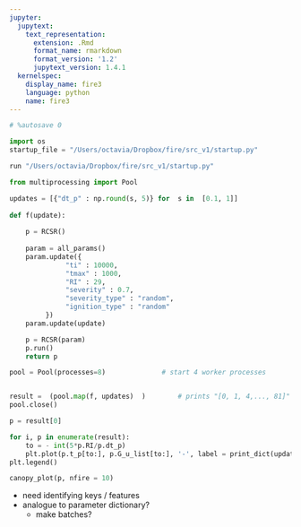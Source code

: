 ```yaml
---
jupyter:
  jupytext:
    text_representation:
      extension: .Rmd
      format_name: rmarkdown
      format_version: '1.2'
      jupytext_version: 1.4.1
  kernelspec:
    display_name: fire3
    language: python
    name: fire3
---
```


```python
# %autosave 0
```

```python
import os
startup_file = "/Users/octavia/Dropbox/fire/src_v1/startup.py"
```

```python
run "/Users/octavia/Dropbox/fire/src_v1/startup.py"
```

```python

from multiprocessing import Pool

updates = [{"dt_p" : np.round(s, 5)} for  s in  [0.1, 1]]
        
def f(update):
    
    p = RCSR()
    
    param = all_params()
    param.update({
              "ti" : 10000, 
              "tmax" : 1000,
              "RI" : 29,
              "severity" : 0.7,
              "severity_type" : "random",
              "ignition_type" : "random"
         })
    param.update(update)

    p = RCSR(param)
    p.run()
    return p

pool = Pool(processes=8)              # start 4 worker processes


result =  (pool.map(f, updates)  )        # prints "[0, 1, 4,..., 81]"
pool.close()

p = result[0]

```

```python
for i, p in enumerate(result):
    to = - int(5*p.RI/p.dt_p)
    plt.plot(p.t_p[to:], p.G_u_list[to:], '-', label = print_dict(updates[i]))
plt.legend()
```

```python
canopy_plot(p, nfire = 10)
```

- need identifying keys / features 
- analogue to parameter dictionary?
    - make batches? 

```python

```
